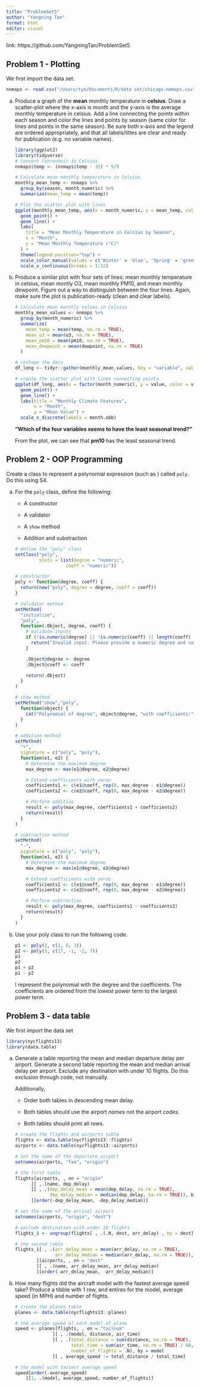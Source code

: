 ```yaml
---
title: "ProblemSet5"
author: "Yangning Tan"
format: html
editor: visual
---
```


link: https://github.com/YangningTan/ProblemSet5

## Problem 1 - Plotting

We first import the data set.

```r
nnmaps <- read.csv("/Users/tyn/Documents/R/data set/chicago-nmmaps.csv")
```

a.  Produce a graph of the **mean** monthly temperature in **celsius**. Draw a scatter-plot where the x-axis is month and the y-axis is the average monthly temperature in celsius. Add a line connecting the points within each season and color the lines and points by season (same color for lines and points in the same season). Be sure both x-axis and the legend are ordered appropriately, and that all labels/titles are clear and ready for publication (e.g. no variable names).

    ```r
    library(ggplot2)
    library(tidyverse)
    # Convert Fahrenheit to Celsius
    nnmaps$temp <- (nnmaps$temp - 32) * 5/9

    # Calculate mean monthly temperature in Celsius
    monthly_mean_temp <- nnmaps %>%
      group_by(season, month_numeric) %>%
      summarize(mean_temp = mean(temp))

    # Plot the scatter plot with lines
    ggplot(monthly_mean_temp, aes(x = month_numeric, y = mean_temp, color = season, group = season)) +
      geom_point() +
      geom_line() +
      labs(
        title = "Mean Monthly Temperature in Celsius by Season",
        x = "Month",
        y = "Mean Monthly Temperature (°C)"
      ) +
      theme(legend.position="top") +
      scale_color_manual(values = c('Winter' = 'blue', 'Spring' = 'green', 'Summer' = 'red', 'Autumn' = 'orange')) +
      scale_x_continuous(breaks = 1:12) 
    ```

b.  Produce a similar plot with four sets of lines: mean monthly temperature in celsius, mean montly O3, mean monthly PM10, and mean monthly dewpoint. Figure out a way to distinguish between the four lines. Again, make sure the plot is publication-ready (clean and clear labels).

    ```r
    # Calculate mean monthly values in Celsius
    monthly_mean_values <- nnmaps %>%
      group_by(month_numeric) %>%
      summarize(
        mean_temp = mean(temp, na.rm = TRUE),
        mean_o3 = mean(o3, na.rm = TRUE),
        mean_pm10 = mean(pm10, na.rm = TRUE),
        mean_dewpoint = mean(dewpoint, na.rm = TRUE)
      )

    # reshape the data
    df_long <- tidyr::gather(monthly_mean_values, key = "variable", value = "value", -month_numeric)

    # create the scatter plot with lines connecting points
    ggplot(df_long, aes(x = factor(month_numeric), y = value, color = variable, group = variable)) +
      geom_point() +
      geom_line() +
      labs(title = "Monthly Climate Features",
           x = "Month",
           y = "Mean Value") +
      scale_x_discrete(labels = month.abb)
    ```

    **"Which of the four variables seems to have the least seasonal trend?"**

    From the plot, we can see that **pm10** has the least seasonal trend.

## Problem 2 - OOP Programming

Create a class to represent a polynomial expression (such as ) called `poly`. Do this using S4.

a.  For the `poly` class, define the following:

    -   A constructor

    -   A validator

    -   A `show` method

    -   Addition and substraction

    ```r
    # define the "poly" class
    setClass("poly",
             slots = list(degree = "numeric",
                       coeff = "numeric"))

    # constructor
    poly <- function(degree, coeff) {
      return(new("poly", degree = degree, coeff = coeff))
    }

    # Validator method
    setMethod(
      "initialize",
      "poly",
      function(.Object, degree, coeff) {
        # Validate inputs
        if (!is.numeric(degree) || !is.numeric(coeff) || length(coeff) != degree + 1) {
          return("Invalid input. Please provide a numeric degree and coefficients.")
        }

        .Object@degree <- degree
        .Object@coeff <- coeff

        return(.Object)
      }
    )

    # show method
    setMethod("show","poly",
      function(object) {
        cat("Polynomial of degree", object@degree, "with coefficients:", object@coeff, "\n")
      }
    )

    # addition method
    setMethod(
      "+",
      signature = c("poly", "poly"),
      function(e1, e2) {
        # Determine the maximum degree
        max_degree <- max(e1@degree, e2@degree)

        # Extend coefficients with zeros
        coefficients1 <- c(e1@coeff, rep(0, max_degree - e1@degree))
        coefficients2 <- c(e2@coeff, rep(0, max_degree - e2@degree))

        # Perform addition
        result <- poly(max_degree, coefficients1 + coefficients2)
        return(result)
      }
    )

    # subtraction method
    setMethod(
      "-",
      signature = c("poly", "poly"),
      function(e1, e2) {
        # Determine the maximum degree
        max_degree <- max(e1@degree, e2@degree)

        # Extend coefficients with zeros
        coefficients1 <- c(e1@coeff, rep(0, max_degree - e1@degree))
        coefficients2 <- c(e2@coeff, rep(0, max_degree - e2@degree))

        # Perform subtraction
        result <- poly(max_degree, coefficients1 - coefficients2)
        return(result)
      }
    )
    ```

b.  Use your poly class to run the following code.

    ```r
    p1 <- poly(2, c(2, 0, 3))
    p2 <- poly(3, c(17, -1, -2, 7))
    p1
    p2
    p1 + p2
    p1 - p2
    ```

    I represent the polynomial with the degree and the coefficients. The coefficients are ordered from the lowest power term to the largest power term.

## Problem 3 - data table

We first import the data set

```r
library(nycflights13)
library(data.table)
```

a.  Generate a table reporting the mean and median departure delay per airport. Generate a second table reporting the mean and median arrival delay per airport. Exclude any destination with under 10 flights. Do this exclusion through code, not manually.

    Additionally,

    -   Order both tables in descending mean delay.

    -   Both tables should use the airport *names* not the airport *codes*.

    -   Both tables should print all rows.

    ```r
    # create the flights and airports table
    flights <- data.table(nycflights13::flights)
    airports <- data.table(nycflights13::airports)

    # set the name of the departure airport
    setnames(airports, "faa", "origin")

    # the first table
    flights[airports, , on = "origin"
          ][ ,.(name, dep_delay)
          ][ , .(dep_delay_mean = mean(dep_delay, na.rm = TRUE),
                 dep_delay_median = median(dep_delay, na.rm = TRUE)), by = name
          ][order(-dep_delay_mean, -dep_delay_median)]
    ```

    ```r
    # set the name of the arrival airport
    setnames(airports, "origin", "dest")

    # exclude destination with under 10 flights
    flights_1 <- ungroup(flights[ , .(.N, dest, arr_delay) , by = dest][N >= 10])[ , .(dest, arr_delay)]

    # the second table
    flights_1[ , .(arr_delay_mean = mean(arr_delay, na.rm = TRUE),
                   arr_delay_median = median(arr_delay, na.rm = TRUE)), by = dest
            ][airports, , on = "dest"
            ][ , .(name, arr_delay_mean, arr_delay_median)
            ][order(-arr_delay_mean, -arr_delay_median)]
    ```

b.  How many flights did the aircraft model with the fastest average speed take? Produce a tibble with 1 row, and entires for the model, average speed (in MPH) and number of flights.

    ```r
    # create the planes table
    planes <- data.table(nycflights13::planes)

    # the average speed of each model of plane
    speed <- planes[flights, , on = "tailnum"
                  ][ , .(model, distance, air_time)
                  ][ , .(total_distance = sum(distance, na.rm = TRUE),
                         total_time = sum(air_time, na.rm = TRUE) / 60,
                         number_of_flights = .N), by = model
                  ][ , average_speed := total_distance / total_time]

    # the model with fastest average speed
    speed[order(-average_speed)
        ][1, .(model, average_speed, number_of_flights)]
    ```
